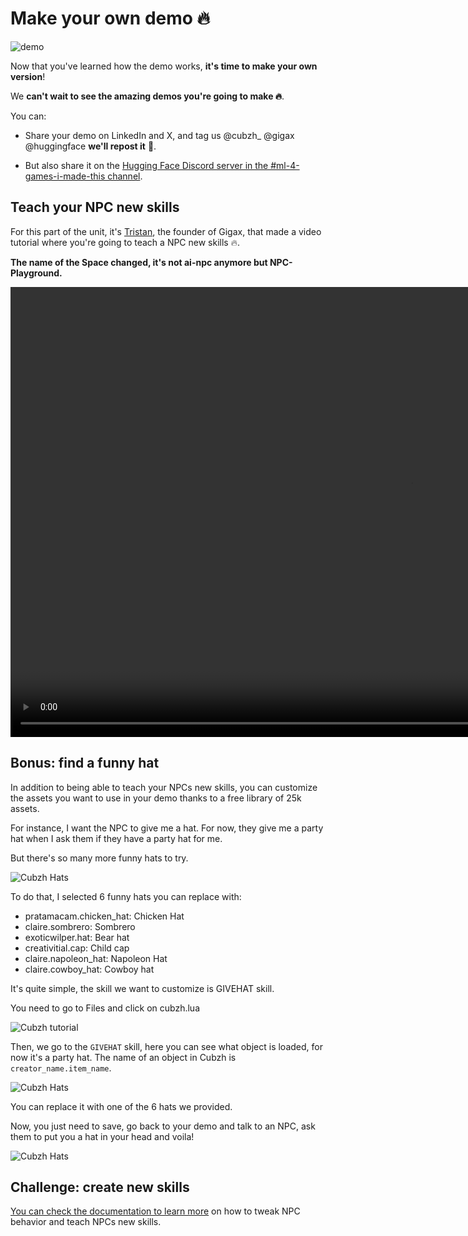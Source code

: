 #  Make your own demo 🔥

<img src="https://huggingface.co/datasets/huggingface-ml-4-games-course/course-images/resolve/main/en/unit3/owndemo.png" alt="demo"/>

Now that you've learned how the demo works, **it's time to make your own version**!

We **can't wait to see the amazing demos you're going to make 🔥**. 

You can:

- Share your demo on LinkedIn and X, and tag us  @cubzh_ @gigax @huggingface **we'll repost it** 🤗. 

- But also share it on the [Hugging Face Discord server in the #ml-4-games-i-made-this channel](https://hf.co/join/discord).

## Teach your NPC new skills

For this part of the unit, it's [Tristan](https://x.com/tr_deborde), the founder of Gigax, that made a video tutorial where you're going to teach a NPC new skills 🔥.

**The name of the Space changed, it's not ai-npc anymore but NPC-Playground.**

<video width="1280" height="720" controls="true" src="https://huggingface.co/datasets/huggingface-ml-4-games-course/course-images/resolve/main/en/unit3/gigax_cubzh_hf_full.mp4">
</video>


## Bonus: find a funny hat

In addition to being able to teach your NPCs new skills, you can customize the assets you want to use in your demo thanks to a free library of 25k assets.

For instance, I want the NPC to give me a hat. For now, they give me a party hat when I ask them if they have a party hat for me.

But there's so many more funny hats to try.

<img src="https://huggingface.co/datasets/huggingface-ml-4-games-course/course-images/resolve/main/en/unit3/hats.png" alt="Cubzh Hats" />

To do that, I selected 6 funny hats you can replace with:

- pratamacam.chicken_hat: Chicken Hat
- claire.sombrero: Sombrero
- exoticwilper.hat: Bear hat 
- creativitial.cap: Child cap
- claire.napoleon_hat: Napoleon Hat
- claire.cowboy_hat: Cowboy hat


It's quite simple, the skill we want to customize is GIVEHAT skill.

You need to go to Files and click on cubzh.lua


<img src="https://huggingface.co/datasets/huggingface-ml-4-games-course/course-images/resolve/main/en/unit3/partyhat1.png" alt="Cubzh tutorial" />

Then, we go to the `GIVEHAT` skill, here you can see what object is loaded, for now it's a party hat. The name of an object in Cubzh is `creator_name.item_name`.

<img src="https://huggingface.co/datasets/huggingface-ml-4-games-course/course-images/resolve/main/en/unit3/partyhat2.png" alt="Cubzh Hats" />

You can replace it with one of the 6 hats we provided.

Now, you just need to save, go back to your demo and talk to an NPC, ask them to put you a hat in your head and voila!


<img src="https://huggingface.co/datasets/huggingface-ml-4-games-course/course-images/resolve/main/en/unit3/partyhat3.png" alt="Cubzh Hats" />



## Challenge: create new skills


[You can check the documentation to learn more](https://huggingface.co/spaces/cubzh/ai-npcs/blob/main/README.md) on how to tweak NPC behavior and teach NPCs new skills.


